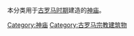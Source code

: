 本分类用于[[古罗马时期|古罗马时期]]建造的[[神庙|神庙]]。

[[Category:神庙|Category:神庙]]
[[Category:古罗马宗教建筑物|Category:古罗马宗教建筑物]]
